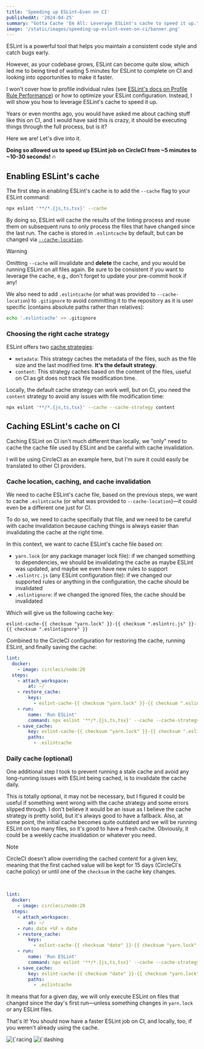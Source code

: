 ```yaml
---
title: 'Speeding up ESLint—Even on CI'
publishedAt: '2024-04-25'
summary: "Gotta Cache 'Em All: Leverage ESLint's cache to speed it up."
image: '/static/images/speeding-up-eslint-even-on-ci/banner.png'
---
```


ESLint is a powerful tool that helps you maintain a consistent code style and catch bugs early.

However, as your codebase grows, ESLint can become quite slow, which led me to being tired of waiting 5 minutes for ESLint to complete on CI and looking into opportunities to make it faster.

I won't cover how to profile individual rules (see [ESLint's docs on Profile Rule Performance](https://eslint.org/docs/latest/extend/custom-rules#profile-rule-performance)) or how to optimize your ESLint configuration. Instead, I will show you how to leverage ESLint's cache to speed it up.

Years or even months ago, you would have asked me about caching stuff like this on CI, and I would have said this is crazy, it should be executing things through the full process, but is it?

Here we are! Let's dive into it.

**Doing so allowed us to speed up ESLint job on CircleCI from ~5 minutes to ~10-30 seconds!** 🔥

## Enabling ESLint's cache

The first step in enabling ESLint's cache is to add the `--cache` flag to your ESLint command:

```bash
npx eslint '**/*.{js,ts,tsx}' --cache
```

By doing so, ESLint will cache the results of the linting process and reuse them on subsequent runs to only process the files that have changed since the last run. The cache is stored in `.eslintcache` by default, but can be changed via [`--cache-location`](https://eslint.org/docs/latest/use/command-line-interface#--cache-location).

> [!WARNING]
> Omitting `--cache` will invalidate and **delete** the cache, and you would be running ESLint on all files again. Be sure to be consistent if you want to leverage the cache, e.g., don't forget to update your pre-commit hook if any!

We also need to add `.eslintcache` (or what was provided to `--cache-location`) to `.gitignore` to avoid committing it to the repository as it is user specific (contains absolute paths rather than relatives):

```bash
echo '.eslintcache' >> .gitignore
```

### Choosing the right cache strategy

ESLint offers two [cache strategies](https://eslint.org/docs/latest/use/command-line-interface#--cache-strategy):

- `metadata`: This strategy caches the metadata of the files, such as the file size and the last modified time. **It's the default strategy**.
- `content`: This strategy caches based on the content of the files, useful on CI as git does not track file modification time.

Locally, the default cache strategy can work well, but on CI, you need the `content` strategy to avoid any issues with file modification time:

```bash
npx eslint '**/*.{js,ts,tsx}' --cache --cache-strategy content
```

## Caching ESLint's cache on CI

Caching ESLint on CI isn't much different than locally, we "only" need to cache the cache file used by ESLint and be careful with cache invalidation.

I will be using CircleCI as an example here, but I'm sure it could easily be translated to other CI providers.

### Cache location, caching, and cache invalidation

We need to cache ESLint's cache file, based on the previous steps, we want to cache `.eslintcache` (or what was provided to `--cache-location`)—it could even be a different one just for CI.

To do so, we need to cache specifially that file, and we need to be careful with cache invalidation because caching things is always easier than invalidating the cache at the right time.

In this context, we want to cache ESLint's cache file based on:

- `yarn.lock` (or any package manager lock file): if we changed something to dependencies, we should be invalidating the cache as maybe ESLint was updated, and maybe we even have new rules to support
- `.eslintrc.js` (any ESLint configuration file): if we changed our supported rules or anything in the configuration, the cache should be invalidated
- `.eslintignore`: if we changed the ignored files, the cache should be invalidated

Which will give us the following cache key:

```
eslint-cache-{{ checksum "yarn.lock" }}-{{ checksum ".eslintrc.js" }}-{{ checksum ".eslintignore" }}
```

Combined to the CircleCI configuration for restoring the cache, running ESLint, and finally saving the cache:

```yaml:.circleci/config.yml
lint:
  docker:
    - image: circleci/node:20
  steps:
    - attach_workspace:
        at: ~/
    - restore_cache:
        keys:
          - eslint-cache-{{ checksum "yarn.lock" }}-{{ checksum ".eslintrc.js" }}-{{ checksum ".eslintignore" }}
    - run:
        name: 'Run ESLint'
        command: npx eslint '**/*.{js,ts,tsx}' --cache --cache-strategy content
    - save_cache:
        key: eslint-cache-{{ checksum "yarn.lock" }}-{{ checksum ".eslintrc.js" }}-{{ checksum ".eslintignore" }}
        paths:
          - .eslintcache
```

### Daily cache (optional)

One additional step I took to prevent running a stale cache and avoid any long-running issues with ESLint being cached, is to invalidate the cache daily.

This is totally optional, it may not be necessary, but I figured it could be useful if something went wrong with the cache strategy and some errors slipped through. I don't believe it would be an issue as I believe the cache strategy is pretty solid, but it's always good to have a fallback. Also, at some point, the initial cache becomes quite outdated and we will be running ESLint on too many files, so it's good to have a fresh cache. Obviously, it could be a weekly cache invalidation or whatever you need.

> [!NOTE]
> CircleCI doesn't allow overriding the cached content for a given key, meaning that the first cached value will be kept for 15 days (CircleCI's cache policy) or until one of the `checksum` in the cache key changes.

<br />

```yaml:.circleci/config.yml
lint:
  docker:
    - image: circleci/node:20
  steps:
    - attach_workspace:
        at: ~/
    - run: date +%F > date
    - restore_cache:
        keys:
          - eslint-cache-{{ checksum "date" }}-{{ checksum "yarn.lock" }}-{{ checksum ".eslintrc.js" }}-{{ checksum ".eslintignore" }}
    - run:
        name: 'Run ESLint'
        command: npx eslint '**/*.{js,ts,tsx}' --cache --cache-strategy content
    - save_cache:
        key: eslint-cache-{{ checksum "date" }}-{{ checksum "yarn.lock" }}-{{ checksum ".eslintrc.js" }}-{{ checksum ".eslintignore" }}
        paths:
          - .eslintcache
```

It means that for a given day, we will only execute ESLint on files that changed since the day's first run—unless something changes in `yarn.lock` or any ESLint files.

That's it! You should now have a faster ESLint job on CI, and locally, too, if you weren't already using the cache.

<div className="img-center">
  <Image
    alt={`racing car`}
    src={`/static/images/racing-car.png`}
    width={120}
    height={120}
  />
  <Image
    alt={`dashing away`}
    src={`/static/images/dashing-away.png`}
    width={60}
    height={60}
    style={{ alignSelf: 'flex-end' }}
  />
</div>
